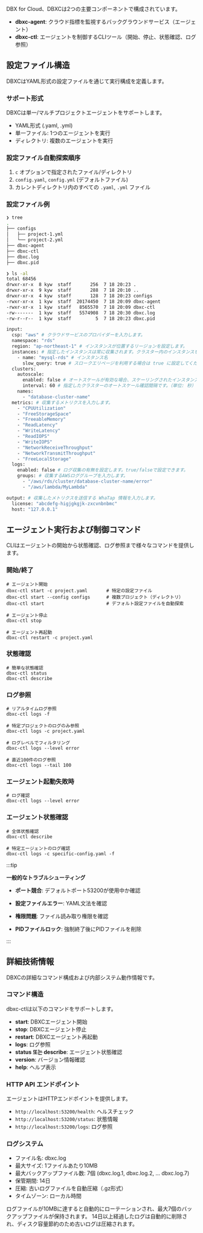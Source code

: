 DBX for Cloud、DBXCは2つの主要コンポーネントで構成されています。 

- **dbxc-agent**: クラウド指標を監視するバックグラウンドサービス（エージェント）  
- **dbxc-ctl**: エージェントを制御するCLIツール（開始、停止、状態確認、ログ参照）  

## 設定ファイル構造

DBXCはYAML形式の設定ファイルを通じて実行構成を定義します。

### サポート形式

DBXCは単一/マルチプロジェクトエージェントをサポートします。

- YAML形式 (.yaml, .yml)  
- 単一ファイル: 1つのエージェントを実行  
- ディレクトリ: 複数のエージェントを実行  

### 設定ファイル自動探索順序

1. `c` オプションで指定されたファイル/ディレクトリ  
2. `config.yaml`, `config.yml` (デフォルトファイル)  
3. カレントディレクトリ内のすべての `.yaml`, `.yml` ファイル  

### 設定ファイル例

```bash title="ディレクトリ tree 例"
❯ tree
.
├── configs
│   ├── project-1.yml
│   └── project-2.yml
├── dbxc-agent
├── dbxc-ctl
├── dbxc.log
├── dbxc.pid

❯ ls -al
total 68456
drwxr-xr-x  8 kyw  staff       256  7 18 20:23 .
drwxr-xr-x  9 kyw  staff       288  7 18 20:10 ..
drwxr-xr-x  4 kyw  staff       128  7 18 20:23 configs
-rwxr-xr-x  1 kyw  staff  20174450  7 18 20:09 dbxc-agent
-rwxr-xr-x  1 kyw  staff   8565570  7 18 20:09 dbxc-ctl
-rw-------  1 kyw  staff   5574908  7 18 20:30 dbxc.log
-rw-r--r--  1 kyw  staff         5  7 18 20:23 dbxc.pid
```

```bash title="yml 例"
input:
  csp: "aws" # クラウドサービスのプロバイダーを入力します。
  namespace: "rds"
  region: "ap-northeast-1" # インスタンスが位置するリージョンを設定します。
  instances: # 指定したインスタンスは常に収集されます。クラスター内のインスタンスをここに指定すると、オートスケールに関係なく収集されます。
    - name: "mysql-rds" # インスタンス名
      slow_query: true # スロークエリページを利用する場合は true に設定してください。
  clusters:
    autoscale:
      enabled: false # オートスケールが有効な場合、スケーリングされたインスタンスを収集対象に追加または削除します。
      interval: 60 # 指定したクラスターのオートスケール確認間隔です。（単位: 秒）
    names:
      - "database-cluster-name"
  metrics: # 収集するメトリクスを入力します。
    - "CPUUtilization"
    - "FreeStorageSpace"
    - "FreeableMemory"
    - "ReadLatency"
    - "WriteLatency"
    - "ReadIOPS"
    - "WriteIOPS"
    - "NetworkReceiveThroughput"
    - "NetworkTransmitThroughput"
    - "FreeLocalStorage"
  logs:
    enabled: false # ログ収集の有無を設定します。true/falseで設定できます。
    groups: # 収集するAWSロググループを入力します。
      - "/aws/rds/cluster/database-cluster-name/error"
      - "/aws/lambda/MyLambda"

output: # 収集したメトリクスを送信する WhaTap 情報を入力します。
  license: "abcdefg-higjgkgjk-zxcvnbnbmc"
  host: "127.0.0.1"
```

## エージェント実行および制御コマンド

CLIはエージェントの開始から状態確認、ログ参照まで様々なコマンドを提供します。

### 開始/終了

```
# エージェント開始
dbxc-ctl start -c project.yaml       # 特定の設定ファイル
dbxc-ctl start --config configs      # 複数プロジェクト（ディレクトリ）
dbxc-ctl start                       # デフォルト設定ファイルを自動探索

# エージェント停止
dbxc-ctl stop

# エージェント再起動
dbxc-ctl restart -c project.yaml
```

### 状態確認

```
# 簡単な状態確認
dbxc-ctl status
dbxc-ctl describe
```

### ログ参照

```
# リアルタイムログ参照
dbxc-ctl logs -f

# 特定プロジェクトのログのみ参照
dbxc-ctl logs -c project.yaml

# ログレベルでフィルタリング
dbxc-ctl logs --level error

# 直近100件のログ参照
dbxc-ctl logs --tail 100
```

### エージェント起動失敗時

```
# ログ確認
dbxc-ctl logs --level error
```

### エージェント状態確認

```
# 全体状態確認
dbxc-ctl describe

# 特定エージェントのログ確認
dbxc-ctl logs -c specific-config.yaml -f
```

:::tip

**一般的なトラブルシューティング**

- **ポート競合**: デフォルトポート53200が使用中か確認

- **設定ファイルエラー**: YAML文法を確認

- **権限問題**: ファイル読み取り権限を確認

- **PIDファイルロック**: 強制終了後にPIDファイルを削除

:::

## 詳細技術情報

DBXCの詳細なコマンド構成および内部システム動作情報です。

### コマンド構造

dbxc-ctlは以下のコマンドをサポートします。

- **start**: DBXCエージェント開始
- **stop**: DBXCエージェント停止
- **restart**: DBXCエージェント再起動
- **logs**: ログ参照
- **status 또는 describe**: エージェント状態確認
- **version**: バージョン情報確認
- **help**: ヘルプ表示

### HTTP API エンドポイント

エージェントはHTTPエンドポイントを提供します。

- `http://localhost:53200/health`: ヘルスチェック
- `http://localhost:53200/status`: 状態情報
- `http://localhost:53200/logs`: ログ参照

### ログシステム

- ファイル名: dbxc.log
- 最大サイズ: 1ファイルあたり10MB
- 最大バックアップファイル数: 7個 (dbxc.log.1, dbxc.log.2, ... dbxc.log.7)
- 保管期間: 14日
- 圧縮: 古いログファイルを自動圧縮（.gz形式）
- タイムゾーン: ローカル時間

ログファイルが10MBに達すると自動的にローテーションされ、最大7個のバックアップファイルが保持されます。
14日以上経過したログは自動的に削除され、ディスク容量節約のため古いログは圧縮されます。